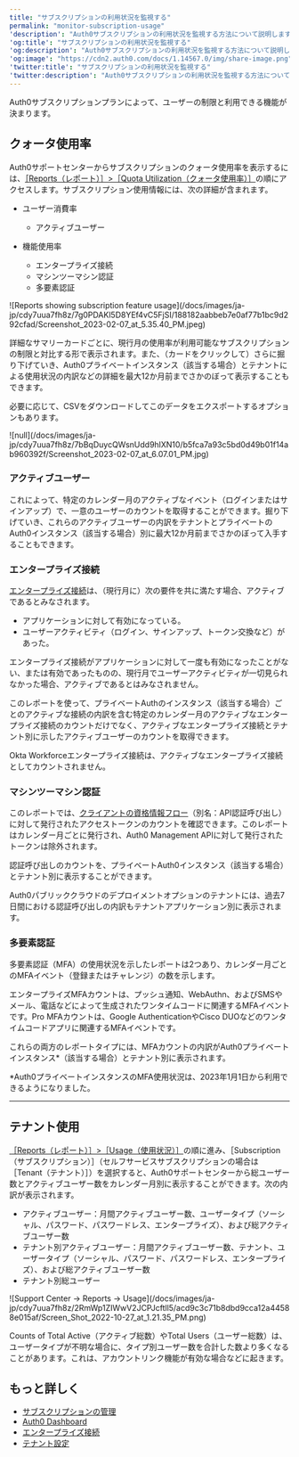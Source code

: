 ```yaml
---
title: "サブスクリプションの利用状況を監視する"
permalink: "monitor-subscription-usage"
'description': "Auth0サブスクリプションの利用状況を監視する方法について説明します。"
'og:title': "サブスクリプションの利用状況を監視する"
'og:description': "Auth0サブスクリプションの利用状況を監視する方法について説明します。"
'og:image': "https://cdn2.auth0.com/docs/1.14567.0/img/share-image.png"
'twitter:title': "サブスクリプションの利用状況を監視する"
'twitter:description': "Auth0サブスクリプションの利用状況を監視する方法について説明します。"
---
```


Auth0サブスクリプションプランによって、ユーザーの制限と利用できる機能が決まります。

## クォータ使用率

Auth0サポートセンターからサブスクリプションのクォータ使用率を表示するには、[［Reports（レポート）］>［Quota Utilization（クォータ使用率）］](https://support.auth0.com/reports/quota)の順にアクセスします。サブスクリプション使用情報には、次の詳細が含まれます。

* ユーザー消費率

  + アクティブユーザー
* 機能使用率

  + エンタープライズ接続
  + マシンツーマシン認証
  + 多要素認証

<Frame>![Reports showing subscription feature usage](/docs/images/ja-jp/cdy7uua7fh8z/7g0PDAKl5D8YEf4vC5FjSI/188182aabbeb7e0af77b1bc9d292cfad/Screenshot_2023-02-07_at_5.35.40_PM.jpeg)</Frame>

詳細なサマリーカードごとに、現行月の使用率が利用可能なサブスクリプションの制限と対比する形で表示されます。また、（カードをクリックして）さらに掘り下げていき、Auth0プライベートインスタンス（該当する場合）とテナントによる使用状況の内訳などの詳細を最大12か月前までさかのぼって表示することもできます。

必要に応じて、CSVをダウンロードしてこのデータをエクスポートするオプションもあります。

<Frame>![null](/docs/images/ja-jp/cdy7uua7fh8z/7bBqDuycQWsnUdd9hlXN10/b5fca7a93c5bd0d49b01f14ab960392f/Screenshot_2023-02-07_at_6.07.01_PM.jpg)</Frame>

### アクティブユーザー

これによって、特定のカレンダー月のアクティブなイベント（ログインまたはサインアップ）で、一意のユーザーのカウントを取得することができます。掘り下げていき、これらのアクティブユーザーの内訳をテナントとプライベートのAuth0インスタンス（該当する場合）別に最大12か月前までさかのぼって入手することもできます。

### エンタープライズ接続

[エンタープライズ接続](/docs/ja-jp/authenticate/enterprise-connections)は、（現行月に）次の要件を共に満たす場合、アクティブであるとみなされます。

* アプリケーションに対して有効になっている。
* ユーザーアクティビティ（ログイン、サインアップ、トークン交換など）があった。

エンタープライズ接続がアプリケーションに対して一度も有効になったことがない、または有効であったものの、現行月でユーザーアクティビティが一切見られなかった場合、アクティブであるとはみなされません。

このレポートを使って、プライベートAuthのインスタンス（該当する場合）ごとのアクティブな接続の内訳を含む特定のカレンダー月のアクティブなエンタープライズ接続のカウントだけでなく、アクティブなエンタープライズ接続とテナント別に示したアクティブユーザーのカウントを取得できます。

<Callout icon="file-lines" color="#0EA5E9" iconType="regular">

Okta Workforceエンタープライズ接続は、アクティブなエンタープライズ接続としてカウントされません。

</Callout>

### マシンツーマシン認証

このレポートでは、[クライアントの資格情報フロー](/docs/ja-jp/get-started/authentication-and-authorization-flow/client-credentials-flow)（別名：API認証呼び出し）に対して発行されたアクセストークンのカウントを確認できます。このレポートはカレンダー月ごとに発行され、Auth0 <Tooltip data-tooltip-id="react-containers-DefinitionTooltip-0" href="/docs/ja-jp/glossary?term=management-api" tip="Management API: 顧客が管理タスクを実行できるようにするための製品。" cta="用語集の表示">Management API</Tooltip>に対して発行されたトークンは除外されます。

認証呼び出しのカウントを、プライベートAuth0インスタンス（該当する場合）とテナント別に表示することができます。

Auth0パブリッククラウドのデプロイメントオプションのテナントには、過去7日間における認証呼び出しの内訳もテナントアプリケーション別に表示されます。

### 多要素認証

多要素認証（<Tooltip data-tooltip-id="react-containers-DefinitionTooltip-0" href="/docs/ja-jp/glossary?term=multifactor-authentication" tip="多要素認証（MFA）: ユーザー名とパスワードに加えて、SMS経由のコードなどの要素を使用するユーザー認証プロセス。" cta="用語集の表示">MFA</Tooltip>）の使用状況を示したレポートは2つあり、カレンダー月ごとのMFAイベント（登録またはチャレンジ）の数を示します。

エンタープライズMFAカウントは、プッシュ通知、WebAuthn、およびSMSやメール、電話などによって生成されたワンタイムコードに関連するMFAイベントです。Pro MFAカウントは、Google AuthenticationやCisco DUOなどのワンタイムコードアプリに関連するMFAイベントです。

これらの両方のレポートタイプには、MFAカウントの内訳がAuth0プライベートインスタンス\*（該当する場合）とテナント別に表示されます。

\*Auth0プライベートインスタンスのMFA使用状況は、2023年1月1日から利用できるようになりました。

---

## テナント使用

[［Reports（レポート）］>［Usage（使用状況）］](https://support.auth0.com/reports/usage)の順に進み、［Subscription（サブスクリプション）］（セルフサービスサブスクリプションの場合は［Tenant（テナント）］）を選択すると、Auth0サポートセンターから総ユーザー数とアクティブユーザー数をカレンダー月別に表示することができます。次の内訳が表示されます。

* アクティブユーザー：月間アクティブユーザー数、ユーザータイプ（ソーシャル、パスワード、パスワードレス、エンタープライズ）、および総アクティブユーザー数
* テナント別アクティブユーザー：月間アクティブユーザー数、テナント、ユーザータイプ（ソーシャル、パスワード、パスワードレス、エンタープライズ）、および総アクティブユーザー数
* テナント別総ユーザー

<Frame>![Support Center -> Reports -> Usage](/docs/images/ja-jp/cdy7uua7fh8z/2RmWp1ZIWwV2JCPJcftll5/acd9c3c71b8dbd9cca12a44588e015af/Screen_Shot_2022-10-27_at_1.21.35_PM.png)</Frame>

<Callout icon="file-lines" color="#0EA5E9" iconType="regular">

Counts of Total Active（アクティブ総数）やTotal Users（ユーザー総数）は、ユーザータイプが不明な場合に、タイプ別ユーザー数を合計した数より多くなることがあります。これは、アカウントリンク機能が有効な場合などに起きます。

</Callout>

## もっと詳しく

* [サブスクリプションの管理](/docs/ja-jp/troubleshoot/customer-support/manage-subscriptions)
* [Auth0 Dashboard](/docs/ja-jp/get-started/auth0-overview/dashboard)
* [エンタープライズ接続](/docs/ja-jp/authenticate/enterprise-connections)
* [テナント設定](/docs/ja-jp/get-started/tenant-settings)